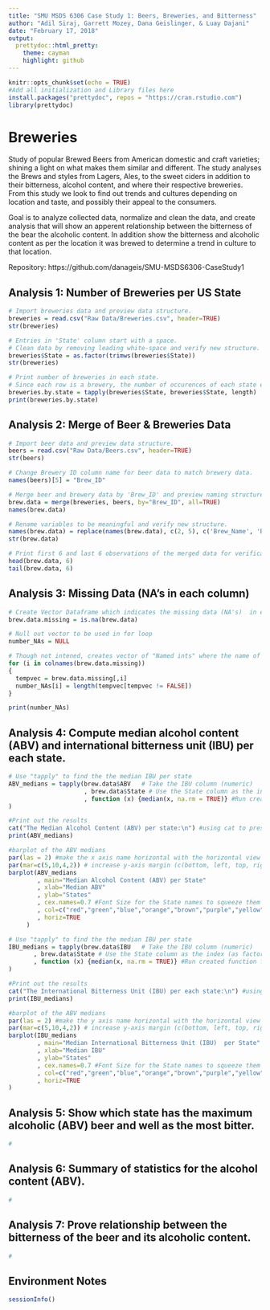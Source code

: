 ```yaml
---
title: "SMU MSDS 6306 Case Study 1: Beers, Breweries, and Bitterness"
author: "Adil Siraj, Garrett Mozey, Dana Geislinger, & Luay Dajani"
date: "February 17, 2018"
output: 
  prettydoc::html_pretty:
    theme: cayman
    highlight: github
---
```


```r
knitr::opts_chunk$set(echo = TRUE)
#Add all initialization and Library files here
install.packages("prettydoc", repos = "https://cran.rstudio.com")
library(prettydoc)
```

# Breweries

Study of popular Brewed Beers from American domestic and craft varieties; shining a light on what makes them similar and different.  The study analyses the Brews and styles from Lagers, Ales, to the sweet ciders in addition to their bitterness, alcohol content, and where their respective breweries.  From this study we look to find out trends and cultures depending on location and taste, and possibly their appeal to the consumers.

Goal is to analyze collected data, normalize and clean the data, and create analysis that will show an apperent relationship between the bitterness of the bear the alcoholic content. In addition show the bitterness and alcoholic content as per the location it was brewed to determine a trend in culture to that location.

Repository: https://github.com/danageis/SMU-MSDS6306-CaseStudy1

## Analysis 1: Number of Breweries per US State

```r
# Import breweries data and preview data structure.
breweries = read.csv("Raw Data/Breweries.csv", header=TRUE)
str(breweries)

# Entries in 'State' column start with a space.
# Clean data by removing leading white-space and verify new structure.
breweries$State = as.factor(trimws(breweries$State))
str(breweries)

# Print number of breweries in each state.
# Since each row is a brewery, the number of occurences of each state equals the number of breweries in that state.
breweries.by.state = tapply(breweries$State, breweries$State, length)
print(breweries.by.state)

```

## Analysis 2: Merge of Beer & Breweries Data

```r
# Import beer data and preview data structure.
beers = read.csv("Raw Data/Beers.csv", header=TRUE)
str(beers)

# Change Brewery ID column name for beer data to match brewery data.
names(beers)[5] = "Brew_ID"

# Merge beer and brewery data by 'Brew_ID' and preview naming structure.
brew.data = merge(breweries, beers, by="Brew_ID", all=TRUE)
names(brew.data)

# Rename variables to be meaningful and verify new structure.
names(brew.data) = replace(names(brew.data), c(2, 5), c('Brew_Name', 'Beer_Name'))
str(brew.data)

# Print first 6 and last 6 observations of the merged data for verification.
head(brew.data, 6)
tail(brew.data, 6)

```

## Analysis 3: Missing Data (NA's in each column)

```r
# Create Vector Dataframe which indicates the missing data (NA's)  in each columns as TRUE or FALSE.
brew.data.missing = is.na(brew.data)

# Null out vector to be used in for loop
number_NAs = NULL

# Though not intened, creates vector of "Named ints" where the name of the row associated with each int value
for (i in colnames(brew.data.missing))
{
  tempvec = brew.data.missing[,i]
  number_NAs[i] = length(tempvec[tempvec != FALSE])
}

print(number_NAs)
```

## Analysis 4: Compute median alcohol content (ABV) and international bitterness unit (IBU) per each state.

```r
# Use "tapply" to find the the median IBU per state
ABV_medians = tapply(brew.data$ABV   # Take the IBU column (numeric)
                     , brew.data$State # Use the State column as the index (as factor) to associate IBU per State
                     , function (x) {median(x, na.rm = TRUE)} #Run created function finding the median per State removing NULLs
)

#Print out the results
cat("The Median Alcohol Content (ABV) per state:\n") #using cat to preserve the \n
print(ABV_medians)

#barplot of the ABV medians
par(las = 2) #make the x axis name horizontal with the horizontal view
par(mar=c(5,10,4,2)) # increase y-axis margin (c(bottom, left, top, right))
barplot(ABV_medians
        , main="Median Alcohol Content (ABV) per State"
        , xlab="Median ABV"
        , ylab="States"
        , cex.names=0.7 #Font Size for the State names to squeeze them all in
        , col=c("red","green","blue","orange","brown","purple","yellow")
        , horiz=TRUE
     )

# Use "tapply" to find the the median IBU per state
IBU_medians = tapply(brew.data$IBU   # Take the IBU column (numeric)
       , brew.data$State # Use the State column as the index (as factor) to associate IBU per State
       , function (x) {median(x, na.rm = TRUE)} #Run created function finding the median per State removing NULLs
)

#Print out the results
cat("The International Bitterness Unit (IBU) per each state:\n") #using cat to preserve the \n
print(IBU_medians)

#barplot of the ABV medians
par(las = 2) #make the y axis name horizontal with the horizontal view
par(mar=c(5,10,4,2)) # increase y-axis margin (c(bottom, left, top, right))
barplot(IBU_medians
        , main="Median International Bitterness Unit (IBU)  per State"
        , xlab="Median IBU"
        , ylab="States"
        , cex.names=0.7 #Font Size for the State names to squeeze them all in
        , col=c("red","green","blue","orange","brown","purple","yellow")
        , horiz=TRUE
)

```

## Analysis 5: Show which state has the maximum alcoholic (ABV) beer and well as the most bitter.

```r
#

```

## Analysis 6: Summary of statistics for the alcohol content (ABV).

```r
#

```

## Analysis 7: Prove relationship between the bitterness of the beer and its alcoholic content.

```r
#

```

## Environment Notes

```r
sessionInfo()

```